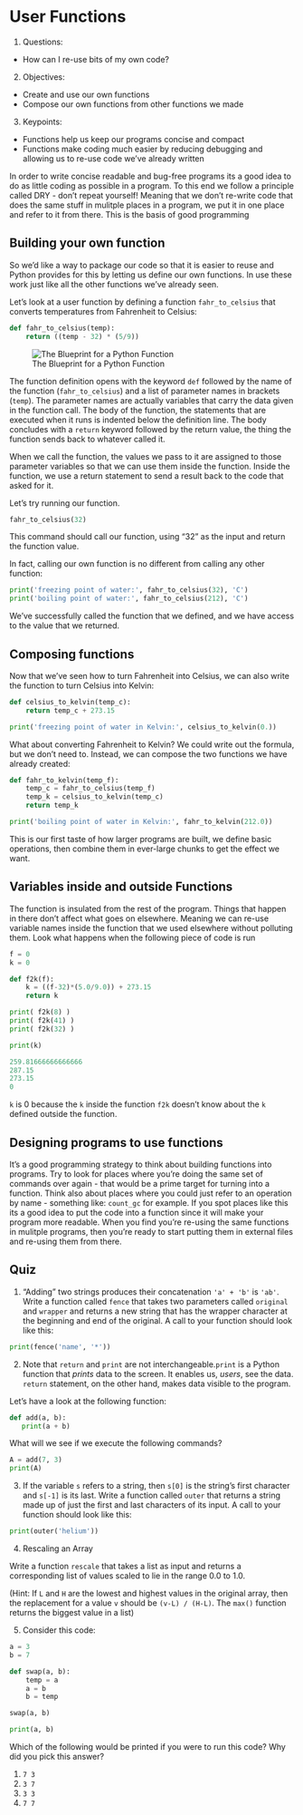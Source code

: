 # User Functions

1. Questions:
  * How can I re-use bits of my own code?
2. Objectives:
  * Create and use our own functions
  * Compose our own functions from other functions we made
3. Keypoints:
  * Functions help us keep our programs concise and compact
  * Functions make coding much easier by reducing debugging and allowing us to re-use code we've already written

In order to write concise readable and bug-free programs its a good idea to do as little coding as possible in a program. To this end we follow a principle called DRY - don't repeat yourself! Meaning that we don't re-write code that does the same stuff in mulitple places in a program, we put it in one place and refer to it from there. This is the basis of good programming


## Building your own function

So we'd like a way to package our code so that it is easier to reuse and Python provides for this by letting us define our own functions. In use these work just like all the other functions we've already seen.  

Let's look at a user function by defining a function `fahr_to_celsius` that converts temperatures from Fahrenheit to Celsius:

```python
def fahr_to_celsius(temp):
    return ((temp - 32) * (5/9))
```

![The Blueprint for a Python Function](assets/python-function.png)


The function definition opens with the keyword `def` followed by the
name of the function (`fahr_to_celsius`) and a list of parameter names in brackets (`temp`). The parameter names are actually variables that carry the data given in the function call.  The body of the function, the statements that are executed when it runs is indented below the definition line. The body concludes with a `return` keyword followed by the return value, the thing the function sends back to whatever called it.

When we call the function, the values we pass to it are assigned to those parameter variables so that we can use them inside the function. Inside the function, we use a return statement to send a result back to the code that asked for it.

Let's try running our function.

```python
fahr_to_celsius(32)
```

This command should call our function, using "32" as the input and return the function value.

In fact, calling our own function is no different from calling any other function:
```python
print('freezing point of water:', fahr_to_celsius(32), 'C')
print('boiling point of water:', fahr_to_celsius(212), 'C')
```

We've successfully called the function that we defined,
and we have access to the value that we returned.


## Composing functions

Now that we've seen how to turn Fahrenheit into Celsius,
we can also write the function to turn Celsius into Kelvin:

```python
def celsius_to_kelvin(temp_c):
    return temp_c + 273.15

print('freezing point of water in Kelvin:', celsius_to_kelvin(0.))
```

What about converting Fahrenheit to Kelvin? We could write out the formula,
but we don't need to. Instead, we can compose the two functions we have already created:
```python

def fahr_to_kelvin(temp_f):
    temp_c = fahr_to_celsius(temp_f)
    temp_k = celsius_to_kelvin(temp_c)
    return temp_k

print('boiling point of water in Kelvin:', fahr_to_kelvin(212.0))
```


This is our first taste of how larger programs are built, we define basic operations, then combine them in ever-large chunks to get the effect we want.

## Variables inside and outside Functions

The function is insulated from the rest of the program. Things that happen in there don't affect what goes on elsewhere. Meaning we can re-use variable names inside the function that we used elsewhere without polluting them. Look what happens when the following piece of code is run

```python
f = 0
k = 0

def f2k(f):
    k = ((f-32)*(5.0/9.0)) + 273.15
    return k

print( f2k(8) )
print( f2k(41) )
print( f2k(32) )

print(k)
```

```python
259.81666666666666
287.15
273.15
0
```

`k` is 0 because the `k` inside the function `f2k` doesn't know about the `k` defined outside the function.


## Designing programs to use functions

It's a good programming strategy to think about building functions into programs. Try to look for places where you're doing the same set of commands over again - that would be a prime target for turning into a function. Think also about places where you could just refer to an operation by name - something like: `count_gc` for example. If you spot places like this its a good idea to put the code into a function since it will make your program more readable. When you find you're re-using the same functions in mulitple programs, then you're ready to start putting them in external files and re-using them from there.


## Quiz

1. "Adding" two strings produces their concatenation `'a' + 'b'` is `'ab'`. Write a function called `fence` that takes two parameters called `original` and `wrapper`  and returns a new string that has the wrapper character at the beginning and end of the original. A call to your function should look like this:

```python
print(fence('name', '*'))
```


2. Note that `return` and `print` are not interchangeable.`print` is a Python function that *prints* data to the screen. It enables us, *users*, see the data. `return` statement, on the other hand, makes data visible to the program.

Let's have a look at the following function:

```python
def add(a, b):
   print(a + b)
```

What will we see if we execute the following commands?

```python
A = add(7, 3)
print(A)
```

3. If the variable `s` refers to a string, then `s[0]` is the string's first character and `s[-1]` is its last. Write a function called `outer`  that returns a string made up of just the first and last characters of its input. A call to your function should look like this:

```python
print(outer('helium'))
```
4. Rescaling an Array

Write a function `rescale` that takes a list as input  and returns a corresponding list of values scaled to lie in the range 0.0 to 1.0.

(Hint: If `L` and `H` are the lowest and highest values in the original array, then the replacement for a value `v` should be `(v-L) / (H-L)`. The `max()` function returns the biggest value in a list)

5. Consider this code:

```python
a = 3
b = 7

def swap(a, b):
    temp = a
    a = b
    b = temp

swap(a, b)

print(a, b)
```

Which of the following would be printed if you were to run this code?  Why did you pick this answer?

 1. `7 3`
 2. `3 7`
 3. `3 3`
 4. `7 7`
